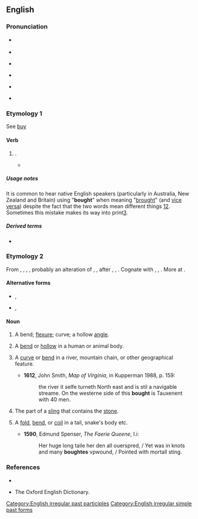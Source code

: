 ==English==

===Pronunciation===
* {{a|RP}} {{IPA|en|/bɔːt/}}
* {{rhymes|en|ɔːt}}
* {{a|GenAm}} {{IPA|en|/bɔt/}}
* {{audio|en|en-us-bought.ogg|Audio (US)}}
* {{a|cot-caught|Northern Cities Vowel Shift}} {{IPA|en|/bɑt/}}
* {{homophones|en|bot}} {{qualifier|in accents with the cot-caught merger}}

===Etymology 1===
See [[buy]]

====Verb====
{{head|en|verb form}}

# {{en-past of|buy}}.
#* {{quote-journal|en|title=No hiding place
|date=2013-05-25|volume=407|issue=8837|page=74|magazine={{w|The Economist}}
|url=http://www.economist.com/news/science-and-technology/21578357-plan-assess-peoples-personal-characteristics-their-twitter-streams-no
|passage=In America alone, people spent $170 billion on “direct marketing”—junk mail of both the physical and electronic varieties—last year. Yet of those who received unsolicited adverts through the post, only 3% '''bought''' anything as a result. If the bumf arrived electronically, the take-up rate was 0.1%. And for online adverts the “conversion” into sales was a minuscule 0.01%.}}
#: {{ux|en|She '''bought''' an expensive bag last week.}}
#: {{ux|en|People have '''bought''' gas masks.}}
#: {{ux|en|Our products can be '''bought''' at your local store.}}

=====Usage notes=====
It is common to hear native English speakers (particularly in Australia, New Zealand and Britain) using "'''bought'''" when meaning "[[brought]]" (and [[vice versa]]) despite the fact that the two words mean different things [http://wordconstructions.com.au/blog/2008/10/bought-or-brought/][http://www.beedictionary.com/common-errors/bought_vs_brought]. Sometimes this mistake makes its way into print[https://web.archive.org/web/20120304040514/http://thehoopla.com.au/relinquished/].

=====Derived terms=====
* {{l|en|overbought}}

===Etymology 2===
{{PIE root|en|bʰewgʰ}}
From {{etyl|enm|en}} {{m|enm|bought}}, {{m|enm|bowght}}, {{m|enm|bouȝt}}, {{m|enm|*buȝt}}, probably an alteration of {{etyl|enm|en}} {{m|enm|bight}}, {{m|enm|biȝt}}, {{m|enm|byȝt||bend, bight}} after {{etyl|enm|en}} {{m|enm|bowen}}, {{m|enm|buwen}}, {{m|enm|buȝen||to bow, bend}}. Cognate with {{cog|sco|boucht}}, {{m|sco|bucht}}, {{m|sco|bout||bend}}. More at {{l|en|bight}}.

====Alternative forms====
* {{l|en|bout}}, {{l|en|bowt}}
* {{l|en|boughte}}, {{l|en|bughte}}

====Noun====
{{en-noun}}

# {{lb|en|obsolete}} A bend; [[flexure]]; curve; a hollow [[angle]].
# {{lb|en|obsolete}} A [[bend]] or [[hollow]] in a human or animal body.
# {{lb|en|obsolete}} A [[curve]] or [[bend]] in a river, mountain chain, or other geographical feature.
#* '''1612''', John Smith, ''Map of Virginia'', in Kupperman 1988, p. 159:
#*: the river it selfe turneth North east and is stil a navigable streame. On the westerne side of this '''bought''' is Tauxenent with 40 men.
# {{lb|en|obsolete}} The part of a [[sling]] that contains the [[stone]].
# {{lb|en|obsolete}} A [[fold]], [[bend]], or [[coil]] in a tail, snake's body etc.
#* '''1590''', Edmund Spenser, ''The Faerie Queene'', I.i:
#*: Her huge long taile her den all ouerspred, / Yet was in knots and many '''boughtes''' vpwound, / Pointed with mortall sting.

===References===
* {{R:Webster 1913}}<br>
* The Oxford English Dictionary.

[[Category:English irregular past participles]]
[[Category:English irregular simple past forms]]